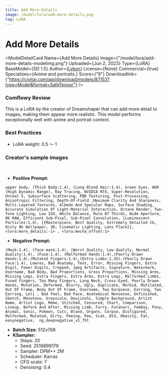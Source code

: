 ```yaml
---
title: Add More Details
image: /model/lora/add-more-details.png
tag: LoRA
---
```


# Add More Details

<ModelDetailCard 
  Name={<span>Add More Details</span>}
  Image={"/model/lora/add-more-details-modelimg.png"}
  Uploaded={<span>Jun 2, 2023</span>}
  Type={<span>LoRA</span>}
  BaseModel={<span>SD 1.5</span>}
  Author={<a href="https://civitai.com/user/Lykon">Lykon</a>}
  License={<span>None</span>}
  Commercial={true}
  Specializes={<span>Anime and portraits.</span>}
  Score={"9"}
  Downloadlink={"https://civitai.com/api/download/models/87153?type=Model&format=SafeTensor"}
/>

### Comflowy Review
This is a LoRA by the creator of Dreamshaper that can add more detail to images, making them appear more realistic. This model performs exceptionally well with anime and portrait content.

### Best Practices
* LoRA weight: 0.5 ～ 1

### Creator's sample images
<br/>
<PhotoProvider>
  <PhotoView src="/model/lora/003.png">
    <img src="/model/lora/003.png" alt="" className='rounded-lg'/>
  </PhotoView>
</PhotoProvider>

* **Positive Prompt:** 
```plaintext
upper body, (Thick Body:1.4), (Long Blond Hair:1.4), Green Eyes, HDR (High Dynamic Range), Ray Tracing, NVIDIA RTX, Super-Resolution, Unreal 5, Subsurface Scattering, PBR Texturing, Post-Processing, Anisotropic Filtering, Depth-Of-Field ,Maximum Clarity And Sharpness, Multi-Layered Textures, Albedo And Specular Maps, Surface Shading, Accurate Simulation Of Light-Material Interaction, Octane Render, Two-Tone Lighting, Low ISO, White Balance, Rule Of Thirds, Wide Aperture, 8K RAW, Efficient Sub-Pixel, Sub-Pixel Convolution, (Luminescent Particles:1.4), {{Masterpiece, Best Quality, Extremely Detailed CG, Unity 8k Wallpaper, 3D, Cinematic Lighting, Lens Flare}}, <lora:more_details:-1> , <lora:mecha_offset:1>
```
* **Negative Prompt:** 
```plaintext
(Mask:1.4), (face mask:1.4), (Worst Quality, Low Quality, Normal Quality:1.4), (Fuze:1.4), (Malformed Hands:1.4),(Poorly Drawn Hands:1.4),(Mutated Fingers:1.4),(Extra Limbs:1.35),(Poorly Drawn Face:1.4), Lowres, Bad Anatomy, Text, Error, Missing Fingers, Extra Digit, Fewer Digits, Cropped, Jpeg Artifacts, Signature, Watermark, Username, Bad Body, Bad Proportions, Gross Proportions, Missing Arms, Missing Legs, Extra Fingers, Extra Arms, Extra Legs, Malformed Limbs, Fused Fingers, Too Many Fingers, Long Neck, Cross-Eyed, Poorly Drawn Hands, Mutation, Deformed, Blurry, Ugly, Duplicate, Morbid, Mutilated, Out Of Frame, Body Out Of Frame, Username, Two Earpiece, Earring, Two Earring, Loli , Bad Feet, Bad Face, Anatomical Nonsense, Unfinished, Sketch, Monotone, Greyscale, Doujinshi, Simple Background, Artist Name, Artist Logo, Meme, Stitched, Censored, Chart, Comparison, Lineup, Before And After, Missing Limb, Furry, Futanari, Femboy, Pony, Animal, Sonic, Pokmon, Cuts, Blood, Organs, Corpse, Disfigured, Malformed, Mutated, Dirty, Peeing, Pee, Scat, Old, Obesity, Fat, easynegative,  ng_deepnegative_v1_75t
```
* **Batch Size:** 512x768
* **KSampler:**
  * Steps: 20
  * Seed: 2519899179
  * Sampler: DPM++ 2M 
  * Scheduler: Karras
  * CFG scale: 7
  * Denoising: 0.4